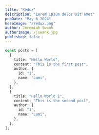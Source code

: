 ```yaml
---
title: "Redux"
description: "Lorem ipsum dolor sit amet"
pubDate: "May 6 2024"
heroImage: "/redux.png"
author: Jeremiah Swank
authorImage: /jswank.jpg
published: false
---
```


```ts
const posts = [
  {
    title: "Hello World",
    content: "This is the first post",
    author: {
      id: "1",
      name: "Lumi",
    },
  },
  {
    title: "Hello World 2",
    content: "This is the second post",
    author: {
      id: "1",
      name: "Lumi",
    },
  },
];

```